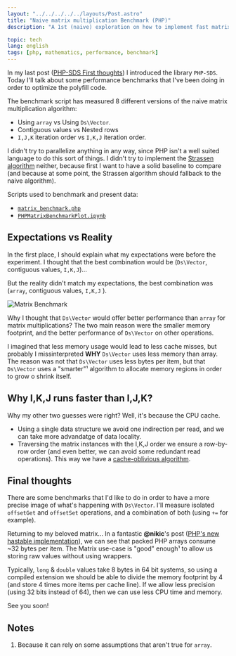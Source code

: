 ```yaml
---
layout: "../../../../../layouts/Post.astro"
title: "Naive matrix multiplication Benchmark (PHP)"
description: "A 1st (naive) exploration on how to implement fast matrix multiplication in PHP."

topic: tech
lang: english
tags: [php, mathematics, performance, benchmark]
---
```


In my last post ([PHP-SDS First thoughts](/blog/2016/12/01/php-sds-first-thoughts/)) I introduced the library `PHP-SDS`.
Today I'll talk about some performance benchmarks that I've been doing in order to optimize the polyfill code.

The benchmark script has measured 8 different versions of the naive matrix multiplication algorithm:

- Using `array` vs Using `Ds\Vector`.
- Contiguous values vs Nested rows
- `I,J,K` iteration order vs `I,K,J` iteration order.

I didn't try to parallelize anything in any way, since PHP isn't a well suited language to do this sort of things. I
didn't try to implement the [Strassen algorithm](https://en.wikipedia.org/wiki/Strassen_algorithm) neither, because
first I want to have a solid baseline to compare (and because at some point, the Strassen algorithm should fallback to
the naive algorithm).

Scripts used to benchmark and present data:

- [`matrix_benchmark.php`](https://gist.github.com/castarco/5b051f9e7df04a2de87d3268f01ea461)
- [`PHPMatrixBenchmarkPlot.ipynb`](https://gist.github.com/castarco/8591dc20e2740215709ede9566eaa826)

## Expectations vs Reality

In the first place, I should explain what my expectations were before the experiment. I thought that the best
combination would be (`Ds\Vector`, contiguous values, `I,K,J`)...

But the reality didn't match my expectations, the best combination was (`array`, contiguous values, `I,K,J` ).

![Matrix Benchmark](/images/blog/20161216_matrix_benchmark.png)

Why I thought that `Ds\Vector` would offer better performance than `array` for matrix multiplications? The two main
reason were the smaller memory footprint, and the better performance of `Ds\Vector` on other operations.

I imagined that less memory usage would lead to less cache misses, but probably I missinterpreted **WHY** `Ds\Vector`
uses less memory than array. The reason was not that `Ds\Vector` uses less bytes per item, but that `Ds\Vector` uses a
"smarter"¹ algorithm to allocate memory regions in order to grow o shrink itself.

## Why I,K,J runs faster than I,J,K?

Why my other two guesses were right? Well, it's because the CPU cache.

- Using a single data structure we avoid one indirection per read, and we can take more advandatge of data locality.
- Traversing the matrix instances with the I,K,J order we ensure a row-by-row order (and even better, we can avoid
  some redundant read operations). This way we have a [cache-oblivious algorithm](https://en.wikipedia.org/wiki/Cache-oblivious_algorithm).

## Final thoughts

There are some benchmarks that I'd like to do in order to have a more precise image of what's happening with `Ds\Vector`.
I'll measure isolated `offsetGet` and `offsetSet` operations, and a combination of both (using `+=` for example).

Returning to my beloved matrix... In a fantastic **@nikic**'s post
([PHP's new hastable implementation](https://nikic.github.io/2014/12/22/PHPs-new-hashtable-implementation.html)), we can
see that packed PHP arrays consume ~32 bytes per item. The Matrix use-case is "good" enough¹ to allow us storing raw
values without using wrappers.

Typically, `long` & `double` values take 8 bytes in 64 bit systems, so using a compiled extension we should be able to
divide the memory footprint by 4 (and store 4 times more items per cache line). If we allow less precision (using 32
bits instead of 64), then we can use less CPU time and memory.

See you soon!

## Notes

1. Because it can rely on some assumptions that aren't true for `array`.
